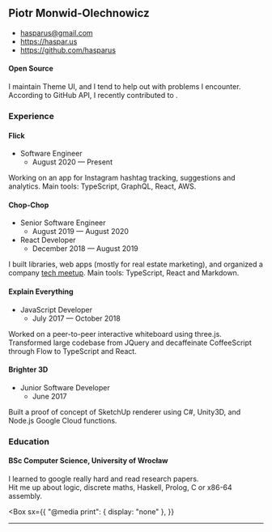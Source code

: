 

<PageLayout>
<Box as="main" sx={{ pt: 4 }}>


## Piotr Monwid-Olechnowicz

- [hasparus@gmail.com](mailto:hasparus@gmail.com)
- https://haspar.us
- https://github.com/hasparus

#### Open Source

I maintain Theme UI, and I tend to help out with problems I encounter.
According to GitHub API, I recently contributed to <LastContributions />.

### Experience

#### Flick

- Software Engineer
  - August 2020 — Present

Working on an app for Instagram hashtag tracking, suggestions and analytics.
Main tools: TypeScript, GraphQL, React, AWS.

#### Chop-Chop

- Senior Software Engineer
  - August 2019 — August 2020
- React Developer
  - December 2018 — August 2019

I built libraries, web apps (mostly for real estate marketing), and
organized a company [tech meetup][chop-chop academy]. Main tools:
TypeScript, React and Markdown.

[chop-chop academy]: https://www.meetup.com/pl-PL/Chop-Chop-Academy-Web-Apps

#### Explain Everything

- JavaScript Developer
  - July 2017 — October 2018

Worked on a peer-to-peer interactive whiteboard using three.js. Transformed
large codebase from JQuery and decaffeinate CoffeeScript through Flow to
TypeScript and React.

#### Brighter 3D

- Junior Software Developer
  - June 2017

Built a proof of concept of SketchUp renderer using C#, Unity3D, and Node.js
Google Cloud functions.

### Education

#### BSc Computer Science, University of Wrocław

I learned to google really hard and read research papers.
Hit&nbsp;me&nbsp;up&nbsp;about&nbsp;logic, discrete maths, Haskell, Prolog,
C or x86-64 assembly.

</Box>


<Box
  sx={{
    "@media print": { display: "none" },
  }}
>
  <hr />
  <PrintItButton />
</Box>

</PageLayout>

